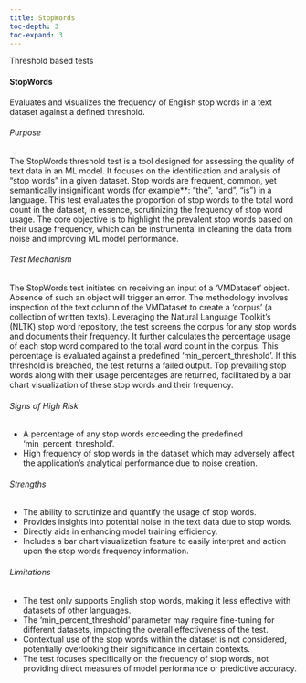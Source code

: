 ```yaml
---
title: StopWords
toc-depth: 3
toc-expand: 3
---
```


Threshold based tests










#### StopWords

Evaluates and visualizes the frequency of English stop words in a text dataset against a defined threshold.

###### Purpose

The StopWords threshold test is a tool designed for assessing the quality of text data in an ML model. It focuses
on the identification and analysis of "stop words" in a given dataset. Stop words are frequent, common, yet
semantically insignificant words (for example**: "the", "and", "is") in a language. This test evaluates the
proportion of stop words to the total word count in the dataset, in essence, scrutinizing the frequency of stop
word usage. The core objective is to highlight the prevalent stop words based on their usage frequency, which can
be instrumental in cleaning the data from noise and improving ML model performance.

###### Test Mechanism

The StopWords test initiates on receiving an input of a 'VMDataset' object. Absence of such an object will trigger
an error. The methodology involves inspection of the text column of the VMDataset to create a 'corpus' (a
collection of written texts). Leveraging the Natural Language Toolkit's (NLTK) stop word repository, the test
screens the corpus for any stop words and documents their frequency. It further calculates the percentage usage of
each stop word compared to the total word count in the corpus. This percentage is evaluated against a predefined
'min_percent_threshold'. If this threshold is breached, the test returns a failed output. Top prevailing stop words
along with their usage percentages are returned, facilitated by a bar chart visualization of these stop words and
their frequency.

###### Signs of High Risk

- A percentage of any stop words exceeding the predefined 'min_percent_threshold'.
- High frequency of stop words in the dataset which may adversely affect the application's analytical performance
due to noise creation.

###### Strengths

- The ability to scrutinize and quantify the usage of stop words.
- Provides insights into potential noise in the text data due to stop words.
- Directly aids in enhancing model training efficiency.
- Includes a bar chart visualization feature to easily interpret and action upon the stop words frequency
information.

###### Limitations

- The test only supports English stop words, making it less effective with datasets of other languages.
- The 'min_percent_threshold' parameter may require fine-tuning for different datasets, impacting the overall
effectiveness of the test.
- Contextual use of the stop words within the dataset is not considered, potentially overlooking their significance
in certain contexts.
- The test focuses specifically on the frequency of stop words, not providing direct measures of model performance
or predictive accuracy.




 